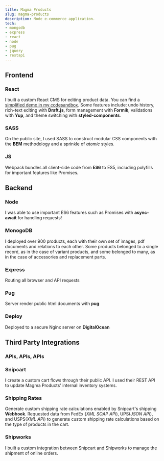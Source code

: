 ```yaml
---
title: Magma Products
slug: magma-products
description: Node e-commerce application.
tech:
- mongodb
- express
- react
- node
- pug
- jquery
- restapi
---
```


<section id="frontend">

## Frontend

<div className="grid-item">

### React

I built a custom React CMS for editing product data. You can find a [simplified demo in my codesandbox](https://codesandbox.io/s/github/lunajuan/cms-react-demo). Some features include:  undo history, rich-text editing with **Draft.js**, form management with **Formik**, validations with **Yup**, and theme switching with **styled-components**.

</div>

<div className="grid-item">

### SASS
On the public site, I used SASS to construct modular CSS components with the **BEM** methodology and a sprinkle of *atomic* styles.

</div>

<div className="grid-item">

### JS
Webpack bundles all client-side code from **ES6** to ES5, including polyfills for important features like Promises.

</div>

</section>

<section id="backend">

## Backend

<div className="grid-item">

### Node

I was able to use important ES6 features such as Promises with **async-await** for handling requests!

</div>

<div className="grid-item">

### MonogoDB

I deployed over 900 products, each with their own set of images, pdf documents and relations to each other. Some products belonged to a single record, as in the case of variant products, and some belonged to many, as in the case of accessories and replacement parts.

</div>

<div className="grid-item">

### Express

Routing all browser and API requests

</div>

<div className="grid-item">

### Pug

Server render public html documents with **pug**

</div>

<div className="grid-item">

### Deploy
Deployed to a secure Nginx server on **DigitalOcean**

</div>

</section>

<section id="third-party">

<div className="reverse-order">

## Third Party Integrations

  <h3 className="subtitle">APIs, APIs, APIs</h3>
</div>

<div className="grid-item">

### Snipcart

I create a custom cart flows through their public API. I used their REST API to update Magma Products' internal inventory systems.

</div>

<div className="grid-item">

### Shipping Rates

Generate custom shipping rate calculations enabled by Snipcart's shipping **Webhook**. Requested data from FedEx (*XML SOAP API*), UPS(*JSON API*), and USPS(*XML API*) to generate custom shipping rate calculations based on the type of products in the cart.

</div>

<div className="grid-item">

### Shipworks

I built a custom integration between Snipcart and Shipworks to manage the shipment of online orders.

</div>

</section>